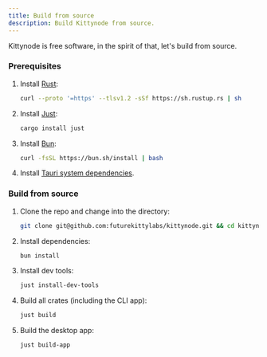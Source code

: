 ```yaml
---
title: Build from source
description: Build Kittynode from source.
---
```



Kittynode is free software, in the spirit of that, let's build from source.

### Prerequisites

<Steps>

1. Install [Rust](https://www.rust-lang.org/tools/install):

    ```bash
    curl --proto '=https' --tlsv1.2 -sSf https://sh.rustup.rs | sh
    ```

2. Install [Just](https://github.com/casey/just):

    ```bash
    cargo install just
    ```

3. Install [Bun](https://bun.sh):

    ```bash
    curl -fsSL https://bun.sh/install | bash
    ```

4. Install [Tauri system dependencies](https://tauri.app/start/prerequisites/#system-dependencies).

</Steps>

### Build from source

<Steps>

1. Clone the repo and change into the directory:

    ```bash
    git clone git@github.com:futurekittylabs/kittynode.git && cd kittynode
    ```

2. Install dependencies:

    ```bash
    bun install
    ```

3. Install dev tools:

    ```bash
    just install-dev-tools
    ```

4. Build all crates (including the CLI app):

    ```bash
    just build
    ```

5. Build the desktop app:

    ```bash
    just build-app
    ```

</Steps>
